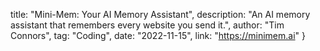   title: "Mini-Mem: Your AI Memory Assistant",
  description: "An AI memory assistant that remembers every website you send it.",
  author: "Tim Connors",
  tag: "Coding",
  date: "2022-11-15",
  link: "https://minimem.ai"
}